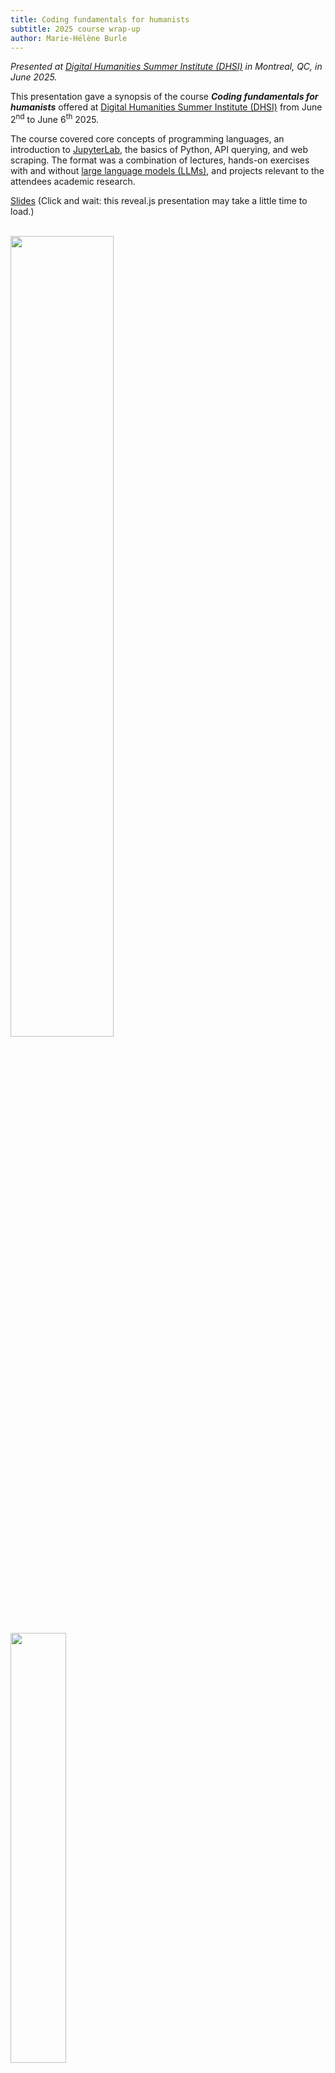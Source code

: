 ```yaml
---
title: Coding fundamentals for humanists
subtitle: 2025 course wrap-up
author: Marie-Hélène Burle
---
```


*Presented at [Digital Humanities Summer Institute (DHSI)](https://dhsi.org/) in Montreal, QC, in June 2025.*

:::{.def}

This presentation gave a synopsis of the course ***Coding fundamentals for humanists*** offered at [Digital Humanities Summer Institute (DHSI)](https://dhsi.org/) from June 2^nd^ to June 6^th^ 2025.

The course covered core concepts of programming languages, an introduction to [JupyterLab](https://jupyter.org/), the basics of Python, API querying, and web scraping. The format was a combination of lectures, hands-on exercises with and without [large language models (LLMs)](https://en.wikipedia.org/wiki/Llm), and projects relevant to the attendees academic research.

:::

[Slides](2025_dhsi_slides.qmd){.btn .btn-outline-primary} [(Click and wait: this reveal.js presentation may take a little time to load.)]{.inlinenote}
<br><br>

![](/img/logo_dhsi.png){fig-alt="frontlogo" fig-align="center" width="57.3%"}
![](/img/logo_dhsi_montreal.png){fig-alt="frontlogo" fig-align="center" width="42%"}
